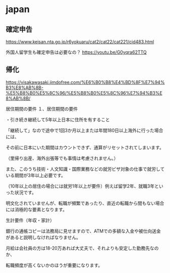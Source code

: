 # japan

## 確定申告

https://www.keisan.nta.go.jp/r6yokuaru/cat2/cat22/cat221/cid483.html

外国人留学生も確定申告は必要なの？
https://youtu.be/G0yqra62TTQ


## 帰化

https://visakawasaki.jimdofree.com/%E6%B0%B8%E4%BD%8F%E7%94%B3%E8%AB%8B-%E5%B8%B0%E5%8C%96/%E5%B8%B0%E5%8C%96%E7%94%B3%E8%AB%8B/

居住期間の要件
 １、居住期間の要件

 

・引き続き継続して5年以上日本に住所を有すること

「継続して」なので途中で1回3か月以上または年間180日以上海外に行った場合には、

その前に日本にいた期間はカウントできず、通算がリセットされてしまいます。

（里帰り出産、海外出張等でも事情は考慮されません。）

 

また、このうち技術・人文知識・国際業務などの就労ビザ対象の仕事で就労している期間が3年以上必要です。

（10年以上の居住の場合には就労1年以上が要件）例えば留学2年、就職3年といった状況です。

明文化されていませんが、転職が頻繁であったり、直近の転職から間もない場合には消極的な要素となります。

生計要件（年収・家計）

銀行の通帳コピーは法務局に見せますので、ATMでの多額な入金や被仕向送金があると説明しなければなりません。

 

月給は会社員の方は18-20万あれば大丈夫で、それよりも安定した勤務先なのか、

転職頻度が高くないかのほうが重要になります。